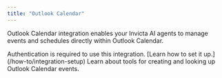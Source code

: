 ```yaml
---
title: "Outlook Calendar"
---
```


Outlook Calendar integration enables your Invicta AI agents to manage events and schedules directly within Outlook Calendar.

<Note>
  Authentication is required to use this integration. [Learn how to set it
  up.](/how-to/integration-setup)
</Note>

<CardGroup cols={2}>
  <Card
    title="Outlook Calendar Tools"
    icon="calendar"
    href="/tools/calendar-tools#outlook-calendar-create-event"
  >
    Learn about tools for creating and looking up Outlook Calendar events.
  </Card>
</CardGroup>
